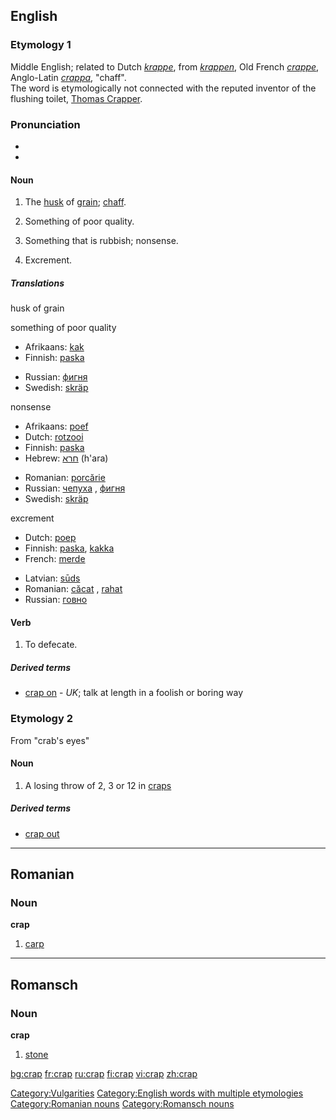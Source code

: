 ==English==

===Etymology 1===
Middle English; related to Dutch ''[[krappe]]'', from ''[[krappen]]'', Old French ''[[crappe]]'', Anglo-Latin ''[[crappa]]'', "chaff".<br>
The word is etymologically not connected with the reputed inventor of the flushing toilet, [[w:Thomas Crapper|Thomas Crapper]].

===Pronunciation===
*{{IPA|/kræp/}}
*{{Rhymes|æp}}

====Noun====
{{en-noun|-}}

# The [[husk]] of [[grain]]; [[chaff]].
# {{slang}} Something of poor quality.
# {{slang}} Something that is rubbish; nonsense.
# {{slang}} Excrement.

=====Translations=====
;husk of grain
{{top}}
{{mid}}
{{bottom}}

;something of poor quality
{{top}}
* Afrikaans: [[kak]]
* Finnish: [[paska]]
{{mid}}
* Russian: [[фигня]] {{f}}
* Swedish: [[skräp]] {{n}}
{{bottom}}

;nonsense
{{top}}
* Afrikaans: [[poef]]
* Dutch: [[rotzooi]]
* Finnish: [[paska]]
* Hebrew: [[חרא]] (h'ara)
{{mid}}
* Romanian: [[porcărie]]
* Russian: [[чепуха]] {{f}}, [[фигня]] {{f}}
* Swedish: [[skräp]] {{n}}
{{bottom}}

;excrement
{{top}}
* Dutch: [[poep]]
* Finnish: [[paska]], [[kakka]]
* French: [[merde]]
{{mid}}
* Latvian: [[sūds]] {{m}}
* Romanian: [[căcat]] {{m}}, [[rahat]] {{m}}
* Russian: [[говно]]
{{bottom}}

====Verb====
{{en-verb|crap|p|ed}}

# {{slang}} To defecate.

=====Derived terms=====
* [[crap on]] - ''UK''; talk at length in a foolish or boring way

===Etymology 2===
From "crab's eyes"

====Noun====
{{en-noun}}

# A losing throw of 2, 3 or 12 in [[craps]]

=====Derived terms=====
*[[crap out]]

----

==Romanian==

===Noun===
'''crap'''

# [[carp]]

----

==Romansch==

===Noun===
'''crap'''

# [[stone]]

[[Category:Vulgarities]]
[[Category:English words with multiple etymologies]]
[[Category:Romanian nouns]]
[[Category:Romansch nouns]]

[[bg:crap]]
[[fr:crap]]
[[ru:crap]]
[[fi:crap]]
[[vi:crap]]
[[zh:crap]]